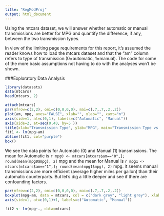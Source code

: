 ```yaml
---
title: "RegModProj"
output: html_document
---
```

Using the mtcars dataset, we will answer whether automatic or manual transmissions are better for MPG and quantify the difference, if any, between the two transmission types.  

In view of the limiting page requirements for this report, it's assumed the reader knows how to load the mtcars dataset and that the "am" column refers to type of transmission (0=automatic, 1=manual). The code for some of the more basic assumptions not having to do with the analyses won't be shown.

###Exploratory Data Analysis
```r
library(datasets)
data(mtcars)
head(mtcars, 2)
```

```r
attach(mtcars)
par(mfrow=c(2,2), omi=c(0,0,0,0), mai=c(.7,.7,.2,.2))
plot(am, mpg, axes="FALSE", xlab="", ylab="", xaxt="n")
axis(side=1, at=c(0,1), labels=c("Automatic", "Manual"))
axis(side=2, at=seq(0,40, by=5 ))
title(xlab="Transmission Type", ylab="MPG", main="Transmission Type vs MPG", )
fit1 <- lm(mpg~am)
abline(fit1, col="purple")
box()
```
We see the data points for Automatic (0) and Manual (1) transmissions.  The mean for Automatic is `r mpg0 <- mtcars[mtcars$am=="0",]; round(mean(mpg0$mpg), 2)` mpg and the mean for Manual is `r mpg1 <- mtcars[mtcars$am=="1",]; round(mean(mpg1$mpg), 2)` mpg. It seems manual transmissions are more efficient (average higher miles per gallon) than their automatic counterparts.  But let's dig a little deeper and see if there are confounding factors.
```r
par(mfrow=c(2,2), omi=c(0,0,0,0), mai=c(.7,.7,.2,.2))
boxplot(mpg~am, data = mtcars, col = c("dark grey", "light grey"), xlab = "Transmission Type", ylab = "MPG", main = "Transmission Type vs MPG", xaxt="n")
axis(side=1, at=c(0,1)+1, labels=c("Automatic", "Manual"))

```

```r
fit2 <- lm(mpg~., data=mtcars)
```
